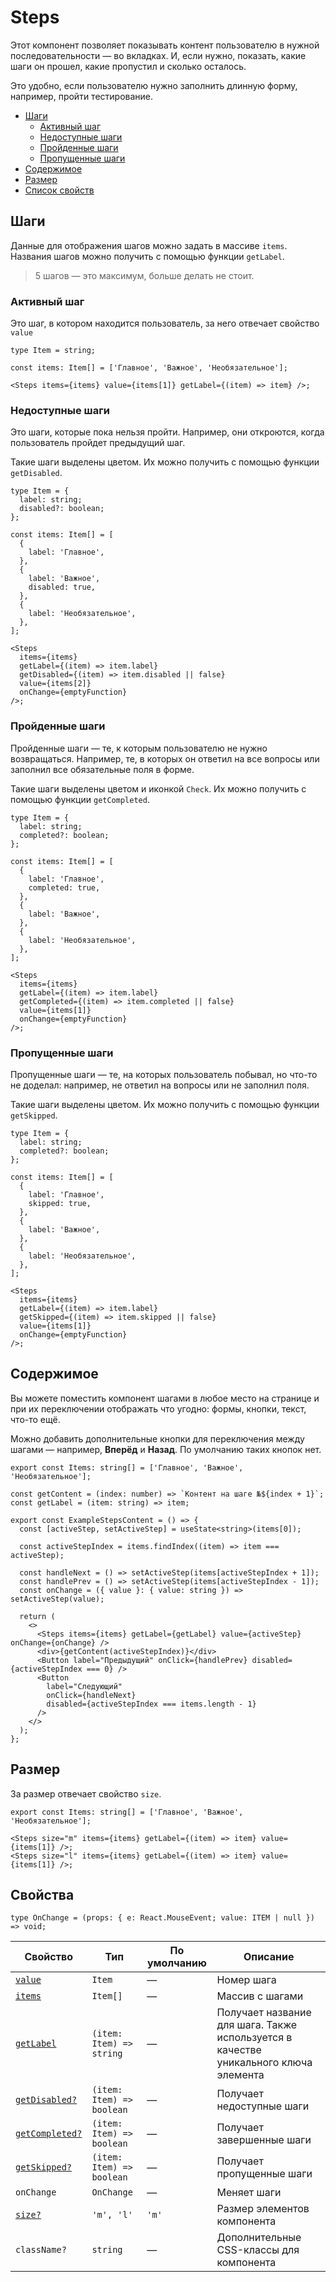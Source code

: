 
# Steps

Этот компонент позволяет показывать контент пользователю в нужной последовательности — во вкладках.
И, если нужно, показать, какие шаги он прошел, какие пропустил и сколько осталось.

Это удобно, если пользователю нужно заполнить длинную форму, например, пройти тестирование.

- [Шаги](#шаги)
  - [Активный шаг](#активный-шаг)
  - [Недоступные шаги](#пройденные-шаги)
  - [Пройденные шаги](#пройденные-шаги)
  - [Пропущенные шаги](#пропущенные-шаги)
- [Содержимое](#содержимое)
- [Размер](#размер)
- [Список свойств](#свойства)

## Шаги

Данные для отображения шагов можно задать в массиве `items`. Названия шагов можно получить с помощью функции `getLabel`.

> 5 шагов — это максимум, больше делать не стоит.

### Активный шаг

Это шаг, в котором находится пользователь, за него отвечает свойство `value`

```tsx
type Item = string;

const items: Item[] = ['Главное', 'Важное', 'Необязательное'];

<Steps items={items} value={items[1]} getLabel={(item) => item} />;
```

<ExampleStepsValue />

### Недоступные шаги

Это шаги, которые пока нельзя пройти. Например, они откроются, когда пользователь пройдет предыдущий шаг.

Такие шаги выделены цветом. Их можно получить с помощью функции `getDisabled`.

```tsx
type Item = {
  label: string;
  disabled?: boolean;
};

const items: Item[] = [
  {
    label: 'Главное',
  },
  {
    label: 'Важное',
    disabled: true,
  },
  {
    label: 'Необязательное',
  },
];

<Steps
  items={items}
  getLabel={(item) => item.label}
  getDisabled={(item) => item.disabled || false}
  value={items[2]}
  onChange={emptyFunction}
/>;
```

<ExampleStepsDisabled />

### Пройденные шаги

Пройденные шаги — те, к которым пользователю не нужно возвращаться. Например,
те, в которых он ответил на все вопросы или заполнил все обязательные поля в форме.

Такие шаги выделены цветом и иконкой `Check`. Их можно получить с помощью функции `getCompleted`.

```tsx
type Item = {
  label: string;
  completed?: boolean;
};

const items: Item[] = [
  {
    label: 'Главное',
    completed: true,
  },
  {
    label: 'Важное',
  },
  {
    label: 'Необязательное',
  },
];

<Steps
  items={items}
  getLabel={(item) => item.label}
  getCompleted={(item) => item.completed || false}
  value={items[1]}
  onChange={emptyFunction}
/>;
```

<ExampleStepsCompleted />

### Пропущенные шаги

Пропущенные шаги — те, на которых пользователь побывал, но что-то не доделал: например,
не ответил на вопросы или не заполнил поля.

Такие шаги выделены цветом. Их можно получить с помощью функции `getSkipped`.

```tsx
type Item = {
  label: string;
  completed?: boolean;
};

const items: Item[] = [
  {
    label: 'Главное',
    skipped: true,
  },
  {
    label: 'Важное',
  },
  {
    label: 'Необязательное',
  },
];

<Steps
  items={items}
  getLabel={(item) => item.label}
  getSkipped={(item) => item.skipped || false}
  value={items[1]}
  onChange={emptyFunction}
/>;
```

<ExampleStepsSkipped />

## Содержимое

Вы можете поместить компонент шагами в любое место на странице и при их переключении
отображать что угодно: формы, кнопки, текст, что-то ещё.

Можно добавить дополнительные кнопки для переключения между шагами — например, **Вперёд** и **Назад**.
По умолчанию таких кнопок нет.

```tsx
export const Items: string[] = ['Главное', 'Важное', 'Необязательное'];

const getContent = (index: number) => `Контент на шаге №${index + 1}`;
const getLabel = (item: string) => item;

export const ExampleStepsContent = () => {
  const [activeStep, setActiveStep] = useState<string>(items[0]);

  const activeStepIndex = items.findIndex((item) => item === activeStep);

  const handleNext = () => setActiveStep(items[activeStepIndex + 1]);
  const handlePrev = () => setActiveStep(items[activeStepIndex - 1]);
  const onChange = ({ value }: { value: string }) => setActiveStep(value);

  return (
    <>
      <Steps items={items} getLabel={getLabel} value={activeStep} onChange={onChange} />
      <div>{getContent(activeStepIndex)}</div>
      <Button label="Предыдущий" onClick={handlePrev} disabled={activeStepIndex === 0} />
      <Button
        label="Следующий"
        onClick={handleNext}
        disabled={activeStepIndex === items.length - 1}
      />
    </>
  );
};
```

<ExampleStepsContent />

## Размер

За размер отвечает свойство `size`.

```tsx
export const Items: string[] = ['Главное', 'Важное', 'Необязательное'];

<Steps size="m" items={items} getLabel={(item) => item} value={items[1]} />;
<Steps size="l" items={items} getLabel={(item) => item} value={items[1]} />;
```

<ExampleStepsSize />

## Свойства

```
type OnChange = (props: { e: React.MouseEvent; value: ITEM | null }) => void;
```

| Свойство                            | Тип                       | По умолчанию | Описание                                                                             |
| ----------------------------------- | ------------------------- | ------------ | ------------------------------------------------------------------------------------ |
| [`value`](#активный-шаг)            | `Item`                    | —            | Номер шага                                                                           |
| [`items`](#шаги)                    | `Item[]`                  | —            | Массив с шагами                                                                      |
| [`getLabel`](#шаги)                 | `(item: Item) => string`  | —            | Получает название для шага. Также используется в качестве уникального ключа элемента |
| [`getDisabled?`](#недоступные-шаги) | `(item: Item) => boolean` | —            | Получает недоступные шаги                                                            |
| [`getCompleted?`](#пройденные-шаги) | `(item: Item) => boolean` | —            | Получает завершенные шаги                                                            |
| [`getSkipped?`](#пропущенные-шаги)  | `(item: Item) => boolean` | —            | Получает пропущенные шаги                                                            |
| `onChange`                          | `OnChange`                | —            | Меняет шаги                                                                          |
| [`size?`](#размер)                  | `'m', 'l'`                | `'m'`        | Размер элементов компонента                                                          |
| `className?`                        | `string`                  | —            | Дополнительные CSS-классы для компонента                                             |
